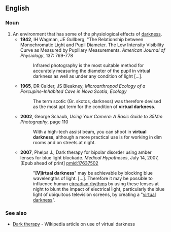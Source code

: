 ==English==

===Noun===
{{en-noun|-}}

# An environment that has some of the physiological effects of [[darkness]].
#* '''1942''', IH Wagman, JE Gullberg, "The Relationship between Monochromatic Light and Pupil Diameter. The Low Intensity Visibility Curve as Measured by Pupillary Measurements. ''American Journal of Physiology'', 137: 769-778
#*: Infrared photography is the most suitable method for accurately measuring the diameter of the pupil in virtual darkness as well as under any condition of light […].
#* '''1965''', DR Calder, JS Bleakney, ''Microarthropod Ecology of a Porcupine-Inhabited Cave in Nova Scotia'', ''Ecology''
#*: The term scotic (Gr. skotos, darkness) was therefore devised as the most apt term for the condition of '''virtual darkness'''.
#* '''2002''', George Schaub, ''Using Your Camera: A Basic Guide to 35Mm Photography'', page 110
#*: With a high-tech assist beam, you can shoot in '''virtual darkness''', although a more practical use is for working in dim rooms and on streets at night.
#* '''2007''', Phelps J., Dark therapy for bipolar disorder using amber lenses for blue light blockade. ''Medical Hypotheses'', July 14, 2007, [Epub ahead of print] [[pmid:17637502]]
#*: "'''[V]irtual darkness'''" may be achievable by blocking blue wavelengths of light. […]. Therefore it may be possible to influence human [[circadian rhythm]]s by using these lenses at night to blunt the impact of electrical light, particularly the blue light of ubiquitous television screens, by creating a "[[virtual darkness]]".

===See also===
* [[w:Dark therapy|Dark therapy]] - Wikipedia article on use of virtual darkness
